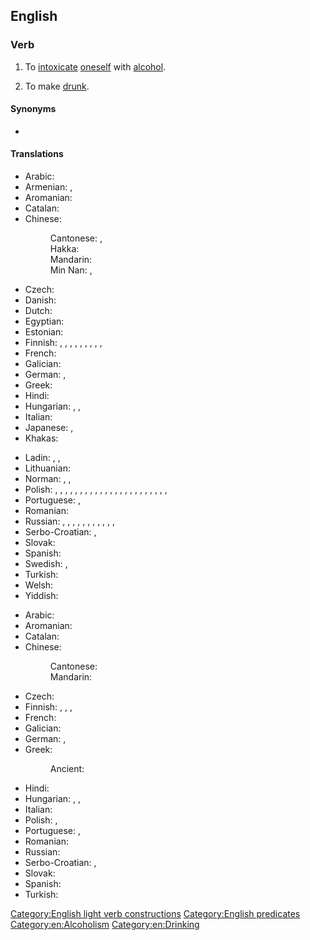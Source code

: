 ==English==
{{rfd|en}}

===Verb===
{{en-verb|get<,,got,got[UK]:gotten[US]> drunk}}

# {{lb|en|intransitive}} To [[intoxicate]] [[oneself]] with [[alcohol]].
#: {{ux|en|I'm going out tonight to '''get drunk'''.}}
# {{lb|en|transitive}} To make [[drunk]].
#: {{ux|en|We '''got''' him '''drunk''' by spiking the punch.}}

====Synonyms====
* {{l|en|bedrink}} {{qual|archaic}}

====Translations====
{{trans-top|to intoxicate oneself with alcohol}}
* Arabic: {{t+|ar|سَكِرَ}}
* Armenian: {{t+|hy|հարբել}}, {{t|hy|արբենալ}}
* Aromanian: {{t|rup|mbet|alt=mi-mbet}}
* Catalan: {{t|ca|[[embriagar]]-[[se]]}}
* Chinese:
*: Cantonese: {{t|yue|飲醉|sc=Hani}}, {{t|yue|饮醉|tr=jam2 zeoi3|sc=Hani}}
*: Hakka: {{t|hak|食酒醉|tr=sṳ̍t-chiú-chui|sc=Hani}}
*: Mandarin: {{t+|cmn|喝醉|tr=hēzuì|sc=Hani}}
*: Min Nan: {{t|nan|燒酒醉|sc=Hani}}, {{t|nan|烧酒醉|tr=sio-chiú-chùi|sc=Hani}}
* Czech: {{t+|cs|opít|alt=opít se}}
* Danish: {{t|da|blive fuld}}
* Dutch: {{t|nl|zich bedrinken}}
* Egyptian: {{t-egy|tḫj|h=X1:Aa1-W22}}
* Estonian: {{t+|et|purju jääma}}
* Finnish: {{t+|fi|juopua}}, {{t+|fi|humaltua}}, {{t|fi|[[tulla]] [[juovuksiin]]}}, {{t|fi|[[tulla]] [[humala]]an}}, {{t|fi|[[vetää]] [[naamat]]}} {{q|slang}}, {{t|fi|[[vetää]] [[lärvit]]}} {{q|slang}}, {{t+|fi|juoda}}, {{t+|fi|ryypätä}}, {{t+|fi|juopotella}}, {{t|fi|[[vetää]] [[kännit]]}} {{q|informal}}
* French: {{t+|fr|souler|alt=se souler}}
* Galician: {{t|gl|emborracharse}}
* German: {{t+|de|betrinken|alt=sich betrinken}}, {{t+|de|saufen}}
* Greek: {{t+|el|μεθώ}}
* Hindi: {{t|hi|टल्ली होना}}
* Hungarian: {{t+|hu|berúg}}, {{t+|hu|részegedik}}, {{t|hu|megrészegedik}}
* Italian: {{t+|it|ubriacarsi}}
* Japanese: {{t|ja|酔っ払う|tr=よっぱらう, yopparau|sc=Jpan}}, {{t+|ja|酔う|tr=よう, you|sc=Jpan}}
* Khakas: {{t|kjh|изірерге|sc=Cyrl}}
{{trans-mid}}
* Ladin: {{t|lld|fe na steca}}, {{t|lld|fe na ciòca}}, {{t|lld|fe na bëusa}}
* Lithuanian: {{t+|lt|nusigerti}}
* Norman: {{t|nrf|bouaissonner}}, {{t|nrf|prendre eune tchuite}}, {{t|nrf|soûler|alt=sé soûler}}
* Polish: {{t+|pl|upić się|pf}}, {{t|pl|spić się|pf}}, {{t|pl|schlać się|pf}} {{qualifier|pejorative}}, {{t|pl|urżnąć się|pf}} {{qualifier|colloquial or pejorative}}, {{t|pl|spoić się|pf}}, {{t|pl|zatankować}} {{qualifier|colloquial}}, {{t|pl|zalać pałę|pf}} {{qualifier|to fall asleep}}, {{t|pl|zapić się|pf}} {{qualifier|to fall asleep or to die because of get drunk or alcoholism}}, {{t+|pl|uwalić się|pf}} {{qualifier|rude}}, {{t|pl|narąbać się|pf}} {{qualifier|colloquial}}, {{t+|pl|wstawić się|pf}} {{qualifier|to be drun but without falling asleep}}, {{t|pl|ubzdryngolić się|pf}} {{qualifier|rude}}, {{t|pl|dać sobie w żyłę|pf}} {{qualifier|colloquial}}, {{t+|pl|zalać się|pf}} {{qualifier|to get strongly drunk or fall asleep}}, {{t|pl|podpić sobie|pf}} {{qualifier|to get drunk a bit}}, {{t+|pl|napić się|pf}}, {{t|pl|dać sobie w gaz|pf}} {{qualifier|colloquial}}, {{t+|pl|napierdolić się|pf}} {{qualifier|vulgar}}, {{t+|pl|najebać się|pf}} {{qualifier|vulgar}}, {{t+|pl|dać w palnik|pf}} {{qualifier|colloquial}}, {{t+|pl|zrobić się|pf}} {{qualifier|colloquial}}, {{t+|pl|nawalić się|pf}} {{qualifier|rude}}, {{t|pl|zachlać się|pf}} {{qualifier|to fall asleep or to die because of get drunk or alcoholism, pejorative}}, {{t|pl|dać sobie w kanę|pf}} {{qualifier|colloquial}}
* Portuguese: {{t|pt|[[ficar]] [[bêbado]]/[[bêbedo]]}}, {{t|pt|[[embebedar]]-[[se]]}}
* Romanian: {{t+|ro|îmbăta|alt=a se îmbăta}}
* Russian: {{t+|ru|напива́ться|impf}}, {{t+|ru|напи́ться|pf}}, {{t+|ru|упива́ться|impf}}, {{t+|ru|упи́ться|pf}} {{qualifier|badly}}, {{t+|ru|нажира́ться|impf}}, {{t+|ru|нажра́ться|pf}} {{qualifier|disparagingly, rude}}, {{t+|ru|нализа́ться|pf}} {{qualifier|disparagingly, rude}}, {{t+|ru|назюзю́каться|pf}} {{qualifier|colloquial}}, {{t+|ru|наклю́каться|pf}} {{qualifier|colloquial}}, {{t+|ru|надра́ться|pf}} {{qualifier|colloquial}}, {{t+|ru|наре́заться|pf}} {{qualifier|colloquial}}, {{t+|ru|насоса́ться|pf}} {{qualifier|colloquial}}
* Serbo-Croatian: {{t+|sh|napiti|alt=nàpiti se}}, {{t+|sh|opiti|alt=òpiti se}}
* Slovak: {{t|sk|opiť|alt=opiť sa}}
* Spanish: {{t+|es|emborracharse}}
* Swedish: {{t|sv|bli berusad}}, {{t|sv|bli full}}
* Turkish: {{t+|tr|sarhoş olmak}}
* Welsh: {{t+|cy|meddwi}}
* Yiddish: {{t|yi|זיך בטרינקן}}
{{trans-bottom}}

{{trans-top|transitive; to make drunk}}
* Arabic: {{t|ar|أَسْكَرَ}}
* Aromanian: {{t|rup|mbet}}
* Catalan: {{t+|ca|embriagar}}
* Chinese:
*: Cantonese: {{t|yue|灌醉|tr=gun3 zeoi3|sc=Hani}}
*: Mandarin: {{t+|cmn|灌醉|tr=guànzuì|sc=Hani}}
* Czech: {{t+|cs|opít|pf}}
* Finnish: {{t+|fi|juottaa}}, {{t+|fi|juovuttaa}}, {{t|fi|[[juottaa]] [[humala]]an}}, {{t|fi|päihdyttää}}
* French: {{t+|fr|souler}}
* Galician: {{t+|gl|emborrachar}}
* German: {{t+|de|betrunken}} {{t+|de|machen}}, {{t+|de|abfüllen}}
* Greek:
*: Ancient: {{t|grc|μεθύσκω}}
{{trans-mid}}
* Hindi: {{t|hi|टल्ली करना}}
* Hungarian: {{t|hu|berúgat}}, {{t+|hu|részegít}}, {{t+|hu|megrészegít}}
* Italian: {{t+|it|ubriacare}}
* Polish: {{t+|pl|upić|pf}}, {{t|pl|spić|pf}} {{qualifier|to make strongly drunk or with falling asleep}}
* Portuguese: {{t|pt|[[deixar]] [[bêbado]]/[[bêbedo]]}}, {{t+|pt|embebedar}}
* Romanian: {{t+|ro|îmbăta}}
* Russian: {{t+|ru|напои́ть|pf}}
* Serbo-Croatian: {{t+|sh|nàpiti}}, {{t+|sh|òpiti}}
* Slovak: {{t|sk|opiť|pf}}
* Spanish: {{t+|es|emborrachar}}
* Turkish: {{t+|tr|sarhoş etmek}}
{{trans-bottom}}

[[Category:English light verb constructions]]
[[Category:English predicates]]
[[Category:en:Alcoholism]]
[[Category:en:Drinking]]